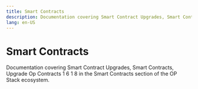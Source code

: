 ```yaml
---
title: Smart Contracts
description: Documentation covering Smart Contract Upgrades, Smart Contracts, Upgrade Op Contracts 1 6 1 8 in the Smart Contracts section of the OP Stack ecosystem.
lang: en-US
---
```



# Smart Contracts

Documentation covering Smart Contract Upgrades, Smart Contracts, Upgrade Op Contracts 1 6 1 8 in the Smart Contracts section of the OP Stack ecosystem.

<Cards>
  <Card title="Smart Contract upgrades" href="/stack/smart-contracts/smart-contract-upgrades" />
  <Card title="Smart Contract overview" href="/stack/smart-contracts/smart-contracts" />
  <Card title="Upgrading Smart Contracts from v1.6.0 to v1.8.0" href="/stack/smart-contracts/upgrade-op-contracts-1-6-1-8" />
</Cards>

